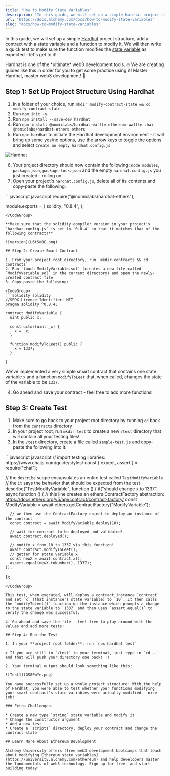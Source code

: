 ```yaml
---
title: "How to Modify State Variables"
description: "In this guide, we will set up a simple Hardhat project structure, add a contract with a state variable and a function to modify it. We will then write a quick test to make sure the function modifies the state variable as expected - let's get to it! 📘 Hardhat is one of the ultimate web3 development ..."
url: "https://docs.alchemy.com/docs/how-to-modify-state-variables"
slug: "docs/how-to-modify-state-variables"
---
```


In this guide, we will set up a simple [Hardhat](/docs/what-is-hardhat) project structure, add a contract with a state variable and a function to modify it. We will then write a quick test to make sure the function modifies the [state variable](/docs/what-is-ethereum) as expected - let's get to it!

<Info>
  Hardhat is one of the *ultimate* web3 development tools. 🔥 We are creating guides like this in order for you to get some practice using it! Master Hardhat, master web3 development! 🔨
</Info>

## Step 1: Set Up Project Structure Using Hardhat

1. In a folder of your choice, run `mkdir modify-contract-state && cd modify-contract-state`
2. Run `npm init -y`
3. Run `npm install --save-dev hardhat`
4. Run `npm install @nomiclabs/hardhat-waffle ethereum-waffle chai @nomiclabs/hardhat-ethers ethers`
5. Run `npx hardhat` to initiate the Hardhat development environment - it will bring up some yes/no options, use the arrow keys to toggle the options and select `Create an empty hardhat.config.js`

![Hardhat](Screen_Shot_2022-12-14_at_9.29.17_PM.png)

6. Your project directory should now contain the following: `node modules`, `package.json`, `package-lock.json` and the empty `hardhat.config.js` you just created - rolling on!
7. Open your project's `hardhat.config.js`, delete all of its contents and copy-paste the following:

<CodeGroup>
  ```javascript javascript
  require("@nomiclabs/hardhat-ethers");

  module.exports = {
    solidity: "0.8.4",
  };
  ```
</CodeGroup>

**Make sure that the solidity compiler version in your project's `hardhat-config.js` is set to `0.8.4` so that it matches that of the following contract!**

![version](L6tSo8C.png)

## Step 2: Create Smart Contract

1. From your project root directory, run `mkdir contracts && cd contracts`
2. Run `touch ModifyVariable.sol` (creates a new file called `ModifyVariable.sol` in the current directory) and open the newly-created contract file
3. Copy-paste the following:

<CodeGroup>
  ```solidity solidity
  //SPDX-License-Identifier: MIT
  pragma solidity ^0.8.4;

  contract ModifyVariable {
    uint public x;

    constructor(uint _x) {
      x = _x;
    }

    function modifyToLeet() public {
      x = 1337;
    }

  }
  ```
</CodeGroup>

We've implemented a very simple smart contract that contains one state variable `x` and a function `modifyToLeet` that, when called, changes the state of the variable to be `1337`.

4. Go ahead and save your contract - feel free to add more functions!

## Step 3: Create Test

1. Make sure to go back to your project root directory by running `cd` back from the `contracts` directory
2. In your project root, run `mkdir test` to create a new `/test` directory that will contain all your testing files!
3. In the `/test` directory, create a file called `sample-test.js` and copy-paste the following into it:

<CodeGroup>
  ```javascript javascript
  // import testing libraries: https://www.chaijs.com/guide/styles/ 
  const { expect, assert } = require("chai");

  // the `describe` scope encapsulates an entire test called `TestModifyVariable`
  // the `it` says the behavior that should be expected from the test
  describe("TestModifyVariable", function () {
    it("should change x to 1337", async function () {
      // this line creates an ethers ContractFactory abstraction: https://docs.ethers.org/v5/api/contract/contract-factory/
      const ModifyVariable = await ethers.getContractFactory("ModifyVariable");

      // we then use the ContractFactory object to deploy an instance of the contract
      const contract = await ModifyVariable.deploy(10);

      // wait for contract to be deployed and validated!
      await contract.deployed();

      // modify x from 10 to 1337 via this function!
      await contract.modifyToLeet();
      // getter for state variable x
      const newX = await contract.x();
      assert.equal(newX.toNumber(), 1337);
    });
  });
  ```
</CodeGroup>

This test, when executed, will deploy a contract instance `contract` and set `x` (that instance's state variable) to `10`. It then calls the `modifyToLeet()` function on the instance which prompts a change to the state variable to `1337` and then uses `assert.equal()` to verify the change was successful.

4. Go ahead and save the file - feel free to play around with the values and add more tests!

## Step 4: Run the Test

1. In your **project root folder**, run `npx hardhat test`

> If you are still in `/test` in your terminal, just type in `cd ..` and that will push your directory one back! :)

2. Your terminal output should look something like this:

![Test1](GS8PwYe.png)

You have successfully set up a whole project structure! With the help of Hardhat, you were able to test whether your functions modifying your smart contract's state variables were actually modified - nice job!

### Extra Challenges:

* Create a new type `string` state variable and modify it
* Change the constructor argument
* Add a new test
* Create a `scripts` directory, deploy your contract and change the contract state

## Learn More About Ethereum Development

Alchemy University offers [free web3 development bootcamps that teach about modifying Ethereum state variables](https://university.alchemy.com/ethereum) and help developers master the fundamentals of web3 technology. Sign up for free, and start building today!
